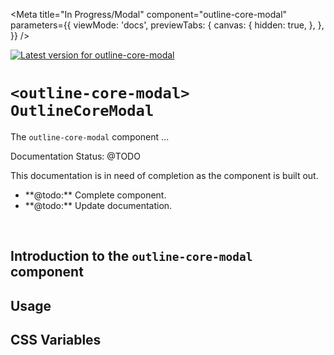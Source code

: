 

<Meta
  title="In Progress/Modal"
  component="outline-core-modal"
  parameters={{
    viewMode: 'docs',
    previewTabs: {
      canvas: {
        hidden: true,
      },
    },
  }}
/>

[![Latest version for outline-core-modal](https://img.shields.io/npm/v/@phase2/outline-core-modal)](https://www.npmjs.com/package/@phase2/outline-core-modal)

# `<outline-core-modal>` `OutlineCoreModal`

The `outline-core-modal` component ...

<outline-core-alert status="warning">
  <span slot="header">Documentation Status: @TODO</span>
  <p>This documentation is in need of completion as the component is built out.</p>
  <ul>
    <li>**@todo:** Complete component.</li>
    <li>**@todo:** Update documentation.</li>
  </ul>
</outline-core-alert>
<br />

## Introduction to the **`outline-core-modal`** component


## Usage

## CSS Variables

